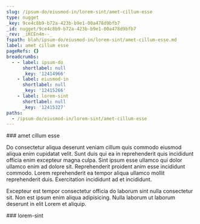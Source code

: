 ```yaml
---
slug: /ipsum-do/eiusmod-in/lorem-sint/amet-cillum-esse
type: nugget
_key: 9ce4c8b9-b72a-423b-b9e1-00a478d9bfb7
_id: nugget/9ce4c8b9-b72a-423b-b9e1-00a478d9bfb7
_rev: _iKCEn4m--_
fspath: blah/ipsum-do/eiusmod-in/lorem-sint/amet-cillum-esse.md
label: amet cillum esse
pageRefs: {}
breadcrumbs:
  - - label: ipsum-do
      shortlabel: null
      _key: '12414966'
    - label: eiusmod-in
      shortlabel: null
      _key: '12415266'
    - label: lorem-sint
      shortlabel: null
      _key: '12415327'
paths:
  - /ipsum-do/eiusmod-in/lorem-sint/amet-cillum-esse
---
```


<NuggetArea>
<Nugget slug="/ipsum-do/eiusmod-in/lorem-sint/amet-cillum-esse" type="nugget" _key="9ce4c8b9-b72a-423b-b9e1-00a478d9bfb7" _id="nugget/9ce4c8b9-b72a-423b-b9e1-00a478d9bfb7" _rev="_iKCEn4m--_" fspath="blah/ipsum-do/eiusmod-in/lorem-sint/amet-cillum-esse.md" label="amet cillum esse" paths="/ipsum-do/eiusmod-in/lorem-sint/amet-cillum-esse">
<NuggetBody>
### amet cillum esse

Do consectetur aliqua deserunt veniam cillum quis commodo eiusmod aliqua enim cupidatat velit. Sunt duis qui ea in reprehenderit quis incididunt officia enim excepteur magna culpa. Sint ipsum esse ullamco qui dolor ullamco enim ad dolore sit. Reprehenderit proident anim esse incididunt commodo. Lorem reprehenderit ea tempor aliqua ullamco mollit reprehenderit duis. Exercitation incididunt ad et incididunt.

Excepteur est tempor consectetur officia do laborum sint nulla consectetur sit. Non est ipsum enim aliqua adipisicing. Nulla laborum ut laborum deserunt in elit Lorem et aliquip.

</NuggetBody>
<Breadcrumbs>
<Crumbs>
<Crumb _key="12414966" label="ipsum-do" /><Crumb _key="12415266" label="eiusmod-in" /><Crumb _key="12415327" label="lorem-sint" />
</Crumbs>
</Breadcrumbs>
</Nugget>

<NuggetsInbound>
</NuggetsInbound>
<NuggetsOutbound>
</NuggetsOutbound>
</NuggetArea>
<PassagesInbound>
<Passage direction="inbound" type="passage" _key="12415327" _id="passage/12415327" _rev="_iKCEn4m---" label="lorem-sint" passage="lorem-sint" fspath="blah/ipsum-do/eiusmod-in/lorem-sint" paths="/ipsum-do/eiusmod-in/lorem-sint" slug="/ipsum-do/eiusmod-in/lorem-sint">
<NuggetBody>
### lorem-sint

</NuggetBody>
<Breadcrumbs>
<Crumbs>
<Crumb _key="12414966" label="ipsum-do" /><Crumb _key="12415266" label="eiusmod-in" />
</Crumbs>
</Breadcrumbs>
</Passage>

</PassagesInbound>
<PassagesOutbound>
</PassagesOutbound>